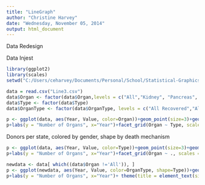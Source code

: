 ```yaml
---
title: "LineGraph"
author: "Christine Harvey"
date: "Wednesday, November 05, 2014"
output: html_document
---
```


Data Redesign

Data Injest

```r
library(ggplot2)
library(scales)
setwd("C:/Users/ceharvey/Documents/Personal/School/Statistical-Graphics/Redesign")

data = read.csv("Line3.csv")
data$Organ <- factor(data$Organ,levels = c("All","Kidney", "Pancreas", "Lungs", "Liver","Heart","Intestine"))
data$Type <- factor(data$Type)
data$OrganType <- factor(data$OrganType, levels = c("All Recovered","All Transplanted","Kidney Recovered","Kidney Transplanted","Pancreas Recovered","Pancreas Transplanted","Lungs Recovered","Lungs Transplanted","Liver Recovered"       ,"Liver Transplanted","Heart Recovered","Heart Transplanted","Intestine Recovered","Intestine Transplanted"))

```



```r
p <- ggplot(data, aes(Year, Value, color=Organ))+geom_point(size=3)+geom_line()
p+labs(y = "Number of Organs", x="Year")+facet_grid(Organ ~ Type, scales = "free")+ theme(title = element_text(size=18, face="bold"),strip.text.x = element_text(size=16, face="bold"), strip.text.y = element_text(size=14), axis.title.x = element_text(face="bold", size=16), axis.text.x  = element_text(vjust=0.5, size=14), axis.title.y = element_text(face="bold", size=16), axis.text.y  = element_text(size=16), legend.text = element_text( size=16), legend.title = element_text( size=16))
```

Donors per state, colored by gender, shape by death mechanism

```r
p <- ggplot(data, aes(Year, Value, color=Type))+geom_point(size=3)+geom_line()
p+labs(y = "Number of Organs", x="Year")+facet_grid(Organ ~ ., scales = "free")+ theme(title = element_text(size=18, face="bold"),strip.text.x = element_text(size=16, face="bold"), strip.text.y = element_text(size=14), axis.title.x = element_text(face="bold", size=16), axis.text.x  = element_text(vjust=0.5, size=14), axis.title.y = element_text(face="bold", size=16), axis.text.y  = element_text(size=16), legend.text = element_text( size=16), legend.title = element_text( size=16))
```


```r
newdata <- data[ which((data$Organ !='All')), ]
p <- ggplot(newdata, aes(Year, Value, color=OrganType, shape=Type))+geom_point(size=3)+geom_line()+scale_x_continuous(breaks=seq(1997, 2014, 1))
p+labs(y = "Number of Organs", x="Year")+ theme(title = element_text(size=18, face="bold"),strip.text.x = element_text(size=16, face="bold"), strip.text.y = element_text(size=14), axis.title.x = element_text(face="bold", size=16), axis.text.x  = element_text(vjust=0.5, size=14, angle=45), axis.title.y = element_text(face="bold", size=16), axis.text.y  = element_text(size=16), legend.text = element_text( size=16), legend.title = element_text( size=16)) + scale_color_brewer(name="Organs Per Donor",palette="Paired")
```
